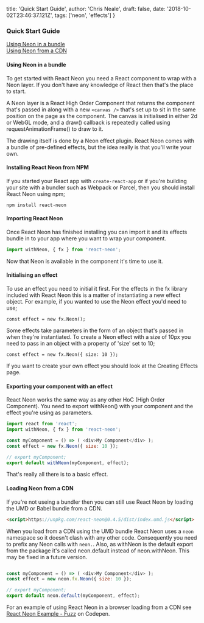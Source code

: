   title: 'Quick Start Guide',
  author: 'Chris Neale',
  draft: false,
  date: '2018-10-02T23:46:37.121Z',
  tags: ['neon', 'effects']
}

### Quick Start Guide

[Using Neon in a bundle](#bundle)  
[Using Neon from a CDN](#browser)

#### <a name="bundle"></a> Using Neon in a bundle

To get started with React Neon you need a React component to wrap with a Neon layer. If you don't have any knowledge of React then that's the place to start.

A Neon layer is a React High Order Component that returns the component that's passed in along with a new `<canvas />` that's set up to sit in the same position on the page as the component. The canvas is initialised in either 2d or WebGL mode, and a draw() callback is repeatedly called using requestAnimationFrame() to draw to it.

The drawing itself is done by a Neon effect plugin. React Neon comes with a bundle of pre-defined effects, but the idea really is that you'll write your own.

#### Installing React Neon from NPM

If you started your React app with `create-react-app` or if you're building your site with a bundler such as Webpack or Parcel, then you should install React Neon using npm;

`npm install react-neon`

#### Importing React Neon

Once React Neon has finished installing you can import it and its effects bundle in to your app where you want to wrap your component.

```javascript
import withNeon, { fx } from 'react-neon';
```

Now that Neon is available in the component it's time to use it.

#### Initialising an effect

To use an effect you need to initial it first. For the effects in the fx library included with React Neon this is a matter of instantiating a new effect object. For example, if you wanted to use the Neon effect you'd need to use;

`const effect = new fx.Neon();`

Some effects take parameters in the form of an object that's passed in when they're instantiated. To create a Neon effect with a size of 10px you need to pass in an object with a property of 'size' set to 10;

`const effect = new fx.Neon({ size: 10 });`

If you want to create your own effect you should look at the Creating Effects page.

#### Exporting your component with an effect

React Neon works the same way as any other HoC (High Order Component). You need to export withNeon() with your component and the effect you're using as parameters.

```javascript
import react from 'react';
import withNeon, { fx } from 'react-neon';

const myComponent = () => ( <div>My Component</div> );
const effect = new fx.Neon({ size: 10 });

// export myComponent;
export default withNeon(myComponent, effect);
```

That's really all there is to a basic effect.

#### <a name="browser"></a> Loading Neon from a CDN

If you're not useing a bundler then you can still use React Neon by loading the UMD or Babel bundle from a CDN.

```html
<script>https://unpkg.com/react-neon@0.4.5/dist/index.umd.js</script>
```

When you load from a CDN using the UMD bundle React Neon uses a `neon` namespace so it doesn't clash with any other code. Consequently you need to prefix any Neon calls with `neon.`. Also, as withNeon is the default export from the package it's called neon.default instead of neon.withNeon. This may be fixed in a future version.

```javascript

const myComponent = () => ( <div>My Component</div> );
const effect = new neon.fx.Neon({ size: 10 });

// export myComponent;
export default neon.default(myComponent, effect);
```

For an example of using React Neon in a browser loading from a CDN see [React Neon Example - Fuzz](https://codepen.io/onion2k/pen/rqBwBM) on Codepen.
